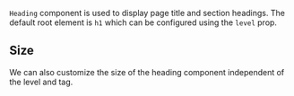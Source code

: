 <ax-layout />

`Heading` component is used to display page title and section headings. The default root element is `h1` which can be configured using the `level` prop.

<ax-demo name="heading-usage" />

## Size

We can also customize the size of the heading component independent of the level and tag.

<ax-demo name="heading-size-usage" />
